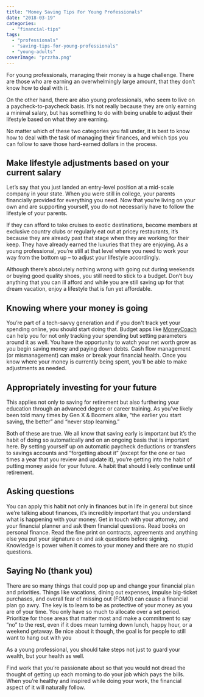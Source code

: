 ```yaml
---
title: "Money Saving Tips For Young Professionals"
date: "2018-03-19"
categories: 
  - "financial-tips"
tags: 
  - "professionals"
  - "saving-tips-for-young-professionals"
  - "young-adults"
coverImage: "przzha.png"
---
```


For young professionals, managing their money is a huge challenge. There are those who are earning an overwhelmingly large amount, that they don’t know how to deal with it.

On the other hand, there are also young professionals, who seem to live on a paycheck-to-paycheck basis. It’s not really because they are only earning a minimal salary, but has something to do with being unable to adjust their lifestyle based on what they are earning.

No matter which of these two categories you fall under, it is best to know how to deal with the task of managing their finances, and which tips you can follow to save those hard-earned dollars in the process.

## Make lifestyle adjustments based on your current salary

Let’s say that you just landed an entry-level position at a mid-scale company in your state. When you were still in college, your parents financially provided for everything you need. Now that you’re living on your own and are supporting yourself, you do not necessarily have to follow the lifestyle of your parents.

If they can afford to take cruises to exotic destinations, become members at exclusive country clubs or regularly eat out at pricey restaurants, it’s because they are already past that stage when they are working for their keep. They have already earned the luxuries that they are enjoying. As a young professional, you’re still at that level where you need to work your way from the bottom up – to adjust your lifestyle accordingly.

Although there’s absolutely nothing wrong with going out during weekends or buying good quality shoes, you still need to stick to a budget. Don’t buy anything that you can ill afford and while you are still saving up for that dream vacation, enjoy a lifestyle that is fun yet affordable.

## Knowing where your money is going

You’re part of a tech-savvy generation and if you don't track yet your spending online, you should start doing that. Budget apps like [MoneyCoach](https://apps.apple.com/app/apple-store/id989642198?pt=118449936&ct=website&mt=8) can help you for not only tracking your spending but setting parameters around it as well. You have the opportunity to watch your net worth grow as you begin saving money and paying down debts. Cash flow management (or mismanagement) can make or break your financial health. Once you know where your money is currently being spent, you’ll be able to make adjustments as needed.

## Appropriately investing for your future

This applies not only to saving for retirement but also furthering your education through an advanced degree or career training. As you’ve likely been told many times by Gen X & Boomers alike, “the earlier you start saving, the better” and “never stop learning.”

Both of these are true. We all know that saving early is important but it’s the habit of doing so automatically and on an ongoing basis that is important here. By setting yourself up on automatic paycheck deductions or transfers to savings accounts and “forgetting about it” (except for the one or two times a year that you review and update it), you’re getting into the habit of putting money aside for your future. A habit that should likely continue until retirement.

## Asking questions

You can apply this habit not only in finances but in life in general but since we’re talking about finances, it’s incredibly important that you understand what is happening with your money. Get in touch with your attorney, and your financial planner and ask them financial questions. Read books on personal finance. Read the fine print on contracts, agreements and anything else you put your signature on and ask questions before signing. Knowledge is power when it comes to your money and there are no stupid questions.

## Saying No (thank you)

There are so many things that could pop up and change your financial plan and priorities. Things like vacations, dining out expenses, impulse big-ticket purchases, and overall fear of missing out (FOMO) can cause a financial plan go awry. The key is to learn to be as protective of your money as you are of your time. You only have so much to allocate over a set period. Prioritize for those areas that matter most and make a commitment to say “no” to the rest, even if it does mean turning down lunch, happy hour, or a weekend getaway. Be nice about it though, the goal is for people to still want to hang out with you

As a young professional, you should take steps not just to guard your wealth, but your health as well.

Find work that you’re passionate about so that you would not dread the thought of getting up each morning to do your job which pays the bills. When you’re healthy and inspired while doing your work, the financial aspect of it will naturally follow.